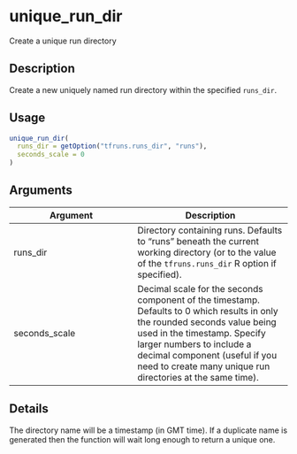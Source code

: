 # unique_run_dir


Create a unique run directory




## Description

Create a new uniquely named run directory within the specified ``runs_dir``.





## Usage
```r
unique_run_dir(
  runs_dir = getOption("tfruns.runs_dir", "runs"),
  seconds_scale = 0
)
```




## Arguments


Argument      |Description
------------- |----------------
runs_dir | Directory containing runs. Defaults to "runs" beneath the current working directory (or to the value of the ``tfruns.runs_dir`` R option if specified).
seconds_scale | Decimal scale for the seconds component of the timestamp. Defaults to 0 which results in only the rounded seconds value being used in the timestamp. Specify larger numbers to include a decimal component (useful if you need to create many unique run directories at the same time).




## Details

The directory name will be a timestamp (in GMT time). If a duplicate name is
generated then the function will wait long enough to return a unique one.






